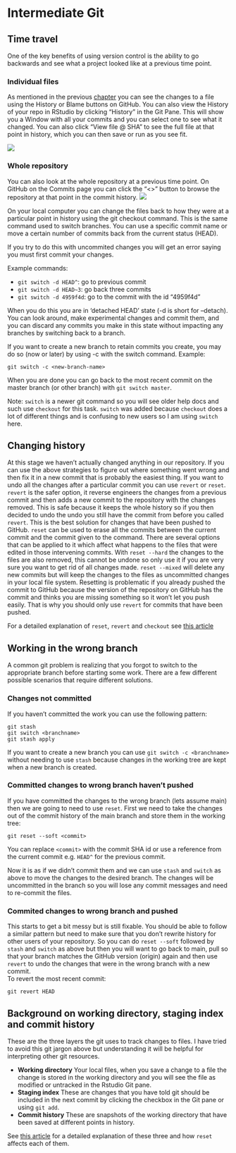 # Intermediate Git

## Time travel

One of the key benefits of using version control is the ability to go backwards and see what a project looked like at a previous time point. 

### Individual files
As mentioned in the previous [chapter](https://landscitech.github.io/Github_tutorial/git-basics.html#file-on-github) you can see the changes to a file using the History or Blame buttons on GitHub. You can also view the History of your repo in RStudio by clicking "History" in the Git Pane. This will show you a Window with all your commits and you can select one to see what it changed. You can also click "View file \@ SHA" to see the full file at that point in history, which you can then save or run as you see fit.

![](assets/img/RS_history.PNG)


### Whole repository
You can also look at the whole repository at a previous time point. On GitHub on the Commits page you can click the "<>" button to browse the repository at that point in the commit history. 
![](assets/img/view_repo_at_point.PNG)

On your local computer you can change the files back to how they were at a particular point in history using the git checkout command. This is the same command used to switch branches. You can use a specific commit name or move a certain number of commits back from the current status (HEAD). 

If you try to do this with uncommited changes you will get an error saying you must first commit your changes. 

Example commands:

-   `git switch -d HEAD^`: go to previous commit
-   `git switch -d HEAD~3`: go back three commits
-   `git switch -d 4959f4d`: go to the commit with the id "4959f4d"

When you do this you are in 'detached HEAD' state (-d is short for --detach). You can look around, make experimental changes and commit them, and you can discard any commits you make in this state without impacting any branches by switching back to a branch.

If you want to create a new branch to retain commits you create, you may
do so (now or later) by using -c with the switch command. Example:

  `git switch -c <new-branch-name>`
  
When you are done you can go back to the most recent commit on the master branch (or other branch) with `git switch master`.  

Note: `switch` is a newer git command so you will see older help docs and such use `checkout` for this task. `switch` was added because `checkout` does a lot of different things and is confusing to new users so I am using `switch` here. 


## Changing history

At this stage we haven't actually changed anything in our repository. If you can use the above strategies to figure out where something went wrong and then fix it in a new commit that is probably the easiest thing. If you want to undo all the changes after a particular commit you can use `revert` or `reset`. `revert` is the safer option, it reverse engineers the changes from a previous commit and then adds a new commit to the repository with the changes removed. This is safe because it keeps the whole history so if you then decided to undo the undo you still have the commit from before you called `revert`. This is the best solution for changes that have been pushed to GitHub. `reset` can be used to erase all the commits between the current commit and the commit given to the command. There are several options that can be applied to it which affect what happens to the files that were edited in those intervening commits. With `reset --hard` the changes to the files are also removed, this cannot be undone so only use it if you are very sure you want to get rid of all changes made. `reset --mixed` will delete any new commits but will keep the changes to the files as uncommitted changes in your local file system. Resetting is problematic if you already pushed the commit to GitHub because the version of the repository on GitHub has the commit and thinks you are missing something so it won't let you push easily. That is why you should only use `revert` for commits that have been pushed. 

For a detailed explanation of `reset`, `revert` and `checkout` see [this article](https://www.atlassian.com/git/tutorials/resetting-checking-out-and-reverting#:~:text=For%20this%20reason%2C%20git%20revert,is%20for%20undoing%20uncommitted%20changes.) 

## Working in the wrong branch

A common git problem is realizing that you forgot to switch to the appropriate  branch before starting some work. There are a few different possible scenarios that require different solutions. 

### Changes not committed

If you haven't committed the work you can use the following pattern:
```
git stash
git switch <branchname>
git stash apply
```
If you want to create a new branch you can use `git switch -c <branchname>` without needing to use `stash` because changes in the working tree are kept when a new branch is created. 

### Committed changes to wrong branch haven't pushed

If you have committed the changes to the wrong branch (lets assume main) then we are going to need to use `reset`. First we need to take the changes out of the commit history of the main branch and store them in the working tree:

```
git reset --soft <commit>
```
You can replace `<commit>` with the commit SHA id or use a reference from the current commit e.g. `HEAD^` for the previous commit. 

Now it is as if we didn't commit them and we can use `stash` and `switch` as above to move the changes to the desired branch. The changes will be uncommitted in the branch so you will lose any commit messages and need to re-commit the files. 

### Commited changes to wrong branch and pushed

This starts to get a bit messy but is still fixable. You should be able to follow a similar pattern but need to make sure that you don't rewrite history for other users of your repository. So you can do `reset --soft` followed by `stash` and `switch` as above but then you will want to go back to main, pull so that your branch matches the GitHub version (origin) again and then use `revert` to undo the changes that were in the wrong branch with a new commit.  
To revert the most recent commit:
```
git revert HEAD
```
## Background on working directory, staging index and commit history
These are the three layers the git uses to track changes to files. I have tried to avoid this git jargon above but understanding it will be helpful for interpreting other git resources. 

  * **Working directory** Your local files, when you save a change to a file the change is stored in the working directory and you will see the file as modified or untracked in the Rstudio Git pane. 
  * **Staging index** These are changes that you have told git should be included in the next commit by clicking the checkbox in the Git pane or using `git add`. 
  * **Commit history** These are snapshots of the working directory that have been saved at different points in history. 
  
See [this article](https://www.atlassian.com/git/tutorials/undoing-changes/git-reset) for a detailed explanation of these three and how `reset` affects each of them.





